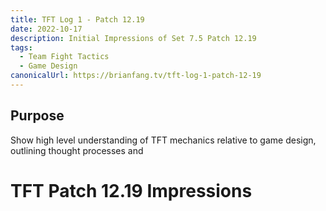 ```yaml
---
title: TFT Log 1 - Patch 12.19
date: 2022-10-17
description: Initial Impressions of Set 7.5 Patch 12.19
tags:
  - Team Fight Tactics
  - Game Design
canonicalUrl: https://brianfang.tv/tft-log-1-patch-12-19
---
```


## Purpose

Show high level understanding of TFT mechanics relative to game design, outlining thought processes and 

# TFT Patch 12.19 Impressions

